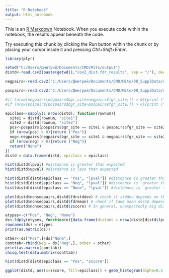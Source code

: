 ```yaml
---
title: "R Notebook"
output: html_notebook
---
```


This is an [R Markdown](http://rmarkdown.rstudio.com) Notebook. When you execute code within the notebook, the results appear beneath the code. 

Try executing this chunk by clicking the *Run* button within the chunk or by placing your cursor inside it and pressing *Ctrl+Shift+Enter*. 
```r
library(plyr)

```

```r
setwd("C:/Users/Дмитрий/Documents/CMD/Mito/output")
distd<-read.csv2(paste(getwd(),"cox2_dist.fdr_results", sep = "/"), dec = ".", comment.char = "#", colClasses = rep("numeric", 9), sep = " ", stringsAsFactors = F)

negpairs<-read.csv2("C:/Users/Дмитрий/Documents/CMD/Mito/08_SupplData/data/results/site_pairs/cox2.supertree.all.neg.l0500.tab", dec = ".",colClasses = rep("numeric", 6), sep = "\t")

pospairs<-read.csv2("C:/Users/Дмитрий/Documents/CMD/Mito/08_SupplData/data/results/site_pairs/cox2.supertree.pos_cor2pcor.l90.n0.pos.u0293.tab", dec = ".",colClasses = rep("numeric", 7), sep = "\t")

#if (nrow(negpairs[negpairs$bgr_site>negpairs$fgr_site,]) > 0){print ("site1 is not always less than site2")}
#if (nrow(pospairs[pospairs$bgr_site>pospairs$fgr_site,]) > 0){print ("site1 is not always less than site2")}

epiclass<-sapply(1:nrow(distd), function(rownum){
  site1 = distd[rownum, "site1"]
  site2 = distd[rownum, "site2"]
  pos<-pospairs[pospairs$bgr_site == site1 & pospairs$fgr_site == site2,]
  if (nrow(pos) > 0){return ("Pos")}
  neg<-negpairs[negpairs$bgr_site == site1 & negpairs$fgr_site == site2,]
  if (nrow(neg) > 0){return ("Neg")}
  return("None")
})
distd = data.frame(distd, epiclass = epiclass)
```

```r
hist(distd$lpval) #distdance is greater than expected
hist(distd$upval) #distdance is less than expected

hist(distd[distd$epiclass == "Pos", "lpval"]) #distdance is greater than expected
hist(distd[distd$epiclass == "Neg", "lpval"]) #distdance is  greater than expected
hist(distd[distd$epiclass == "None", "lpval"]) #distdance is  greater than expected

plot(distd$nonseqpairs,distd$fdrstddev) # check if stddev depends on the number of subs - OK
plot(distd$nonseqpairs,distd$fdrmean) # check if fake mean distd depends on the number of subs - OK
plot(distd$nonseqpairs,distd$zscore) # In general, unexpectedly big distdances for pairs with few subs. Slightly shorter than expected distdances for pairs with many subs 


```
```r
etypes<-c("Pos", "Neg", "None")
ds<-ldply(etypes, function(e){data.frame(distant = nrow(distd[distd$lpval < 0.01 & distd$epiclass == e,]), other = nrow(distd[distd$lpval >= 0.01 & distd$epiclass == e,]))})
rownames(ds) = etypes
print(as.matrix(ds))

other<-ds["Pos",]+ds["None",]
conttab<-rbind(Neg = ds["Neg",], other = other)
print(as.matrix(conttab))
chisq.test(data.matrix(conttab))

hist(distd[distd$epiclass == "Pos", "zscore"])

ggplot(distd, aes(x=zscore, fill=epiclass)) + geom_histogram(alpha=0.5, position="identity")
```


